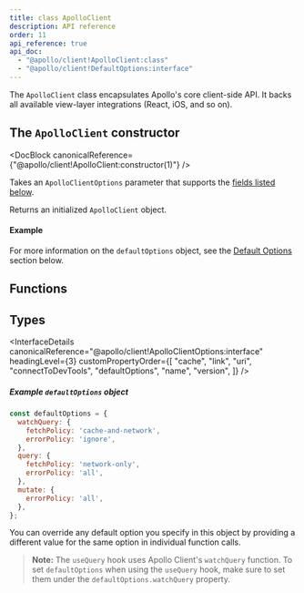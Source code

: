 ```yaml
---
title: class ApolloClient
description: API reference
order: 11
api_reference: true
api_doc:
  - "@apollo/client!ApolloClient:class"
  - "@apollo/client!DefaultOptions:interface"
---
```



The `ApolloClient` class encapsulates Apollo's core client-side API. It backs all available view-layer integrations (React, iOS, and so on).

## The `ApolloClient` constructor

<DocBlock canonicalReference={"@apollo/client!ApolloClient:constructor(1)"} />

Takes an `ApolloClientOptions` parameter that supports the [fields listed below](#apolloclientoptions).

Returns an initialized `ApolloClient` object.

#### Example

<Example canonicalReference="@apollo/client!ApolloClient:constructor(1)" />

For more information on the `defaultOptions` object, see the [Default Options](#defaultoptions) section below.

## Functions

<FunctionDetails canonicalReference="@apollo/client!ApolloClient#watchQuery:member(1)" headingLevel={3} />
<FunctionDetails canonicalReference="@apollo/client!ApolloClient#query:member(1)" headingLevel={3} />
<FunctionDetails canonicalReference="@apollo/client!ApolloClient#mutate:member(1)" headingLevel={3} />
<FunctionDetails canonicalReference="@apollo/client!ApolloClient#subscribe:member(1)" headingLevel={3} />
<FunctionDetails canonicalReference="@apollo/client!ApolloClient#readQuery:member(1)" headingLevel={3} />
<FunctionDetails canonicalReference="@apollo/client!ApolloClient#readFragment:member(1)" headingLevel={3} />
<FunctionDetails canonicalReference="@apollo/client!ApolloClient#writeQuery:member(1)" headingLevel={3} />
<FunctionDetails canonicalReference="@apollo/client!ApolloClient#writeFragment:member(1)" headingLevel={3} />
<FunctionDetails canonicalReference="@apollo/client!ApolloClient#watchFragment:member(1)" headingLevel={3} />
<FunctionDetails canonicalReference="@apollo/client!ApolloClient#resetStore:member(1)" headingLevel={3} />
<FunctionDetails canonicalReference="@apollo/client!ApolloClient#onResetStore:member(1)" headingLevel={3} />
<FunctionDetails canonicalReference="@apollo/client!ApolloClient#clearStore:member(1)" headingLevel={3} />
<FunctionDetails canonicalReference="@apollo/client!ApolloClient#onClearStore:member(1)" headingLevel={3} />
<FunctionDetails canonicalReference="@apollo/client!ApolloClient#stop:member(1)" headingLevel={3} />
<FunctionDetails canonicalReference="@apollo/client!ApolloClient#reFetchObservableQueries:member(1)" headingLevel={3} />
<FunctionDetails canonicalReference="@apollo/client!ApolloClient#refetchQueries:member(1)" headingLevel={3} />
<FunctionDetails canonicalReference="@apollo/client!ApolloClient#getObservableQueries:member(1)" headingLevel={3} />

## Types

<InterfaceDetails
canonicalReference="@apollo/client!ApolloClientOptions:interface"
headingLevel={3}
customPropertyOrder={[
  "cache",
  "link",
  "uri",
  "connectToDevTools",
  "defaultOptions",
  "name",
  "version",
]}
 />

<InterfaceDetails canonicalReference="@apollo/client!DefaultOptions:interface" headingLevel={3} />

##### Example `defaultOptions` object

```js
const defaultOptions = {
  watchQuery: {
    fetchPolicy: 'cache-and-network',
    errorPolicy: 'ignore',
  },
  query: {
    fetchPolicy: 'network-only',
    errorPolicy: 'all',
  },
  mutate: {
    errorPolicy: 'all',
  },
};
```

You can override any default option you specify in this object by providing a
different value for the same option in individual function calls.

> **Note:** The `useQuery` hook uses Apollo Client's `watchQuery` function. To set `defaultOptions` when using the `useQuery` hook, make sure to set them under the `defaultOptions.watchQuery` property.
